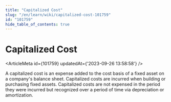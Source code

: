 ```yaml
---
title: "Capitalized Cost"
slug: "/en/learn/wiki/capitalized-cost-101759"
id: "101759"
hide_table_of_contents: true
---
```



# Capitalized Cost

<ArticleMeta id={101759} updatedAt={'2023-09-26 13:58:58'} />
<div className='border-solid border-b border-t-0 my-4 border-[var(--ifm-color-gray-300)]' />

A capitalized cost is an expense added to the cost basis of a fixed asset on a company's balance sheet. Capitalized costs are incurred when building or purchasing fixed assets. Capitalized costs are not expensed in the period they were incurred but recognized over a period of time via depreciation or amortization.
